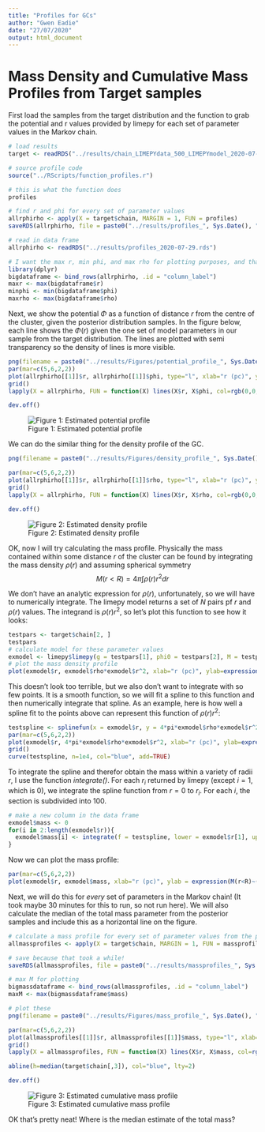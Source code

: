 ```yaml
---
title: "Profiles for GCs"
author: "Gwen Eadie"
date: "27/07/2020"
output: html_document
---
```


# Mass Density and Cumulative Mass Profiles from Target samples

First load the samples from the target distribution and the function to grab the potential and r values provided by limepy for each set of parameter values in the Markov chain.
```r
# load results
target <- readRDS("../results/chain_LIMEPYdata_500_LIMEPYmodel_2020-07-21.rds")

# source profile code
source("../RScripts/function_profiles.r")

# this is what the function does
profiles
```

```r
# find r and phi for every set of parameter values
allrphirho <- apply(X = target$chain, MARGIN = 1, FUN = profiles)
saveRDS(allrphirho, file = paste0("../results/profiles_", Sys.Date(), ".rds") )
```

```r
# read in data frame
allrphirho <- readRDS("../results/profiles_2020-07-29.rds")

# I want the max r, min phi, and max rho for plotting purposes, and that's what these lines give me
library(dplyr)
bigdataframe <- bind_rows(allrphirho, .id = "column_label")
maxr <- max(bigdataframe$r)
minphi <- min(bigdataframe$phi)
maxrho <- max(bigdataframe$rho)
```

Next, we show the potential $\Phi$ as a function of distance $r$ from the centre of the cluster, given the posterior distribution samples. In the figure below, each line shows the $\Phi(r)$ given the one set of model parameters in our sample from the target distribution. The lines are plotted with semi transparency so the density of lines is more visible. 
```r
png(filename = paste0("../results/Figures/potential_profile_", Sys.Date(), ".png"), width = 1000, height = 800)
par(mar=c(5,6,2,2))
plot(allrphirho[[1]]$r, allrphirho[[1]]$phi, type="l", xlab="r (pc)", ylab=expression(Phi(r)), cex.lab=2.5, cex.axis=2.5, xlim=c(0, maxr), ylim=c(minphi, 0))
grid()
lapply(X = allrphirho, FUN = function(X) lines(X$r, X$phi, col=rgb(0,0,0,0.01)) )

dev.off()

```

![Figure 1: Estimated potential profile](../results/Figures/potential_profile_2020-07-29.png)

We can do the similar thing for the density profile of the GC.
```r
png(filename = paste0("../results/Figures/density_profile_", Sys.Date(), ".png"), width=1000, height=800)

par(mar=c(5,6,2,2))
plot(allrphirho[[1]]$r, allrphirho[[1]]$rho, type="l", xlab="r (pc)", ylab=expression(rho), cex.lab=2.5, cex.axis=2.5, xlim = c(0,maxr), ylim=c(0,maxrho))
grid()
lapply(X = allrphirho, FUN = function(X) lines(X$r, X$rho, col=rgb(0,0,0,0.01)) )

dev.off()
```

![Figure 2: Estimated density profile](../results/Figures/density_profile_2020-07-29.png)


OK, now I will try calculating the mass profile. Physically the mass contained within some distance $r$ of the cluster can be found by integrating the mass density $\rho (r)$ and assuming spherical symmetry
$$ M(r<R) = 4\pi\int \rho (r) r^2 dr $$

We don't have an analytic expression for $\rho (r)$, unfortunately, so we will have to numerically integrate. The limepy model returns a set of $N$ pairs pf $r$ and $\rho (r)$ values. The integrand is $\rho (r) r^2$, so let's plot this function to see how it looks:
```r
testpars <- target$chain[2, ]
testpars
# calculate model for these parameter values
exmodel <- limepy$limepy(g = testpars[1], phi0 = testpars[2], M = testpars[3], rh = testpars[4])
# plot the mass density profile
plot(exmodel$r, exmodel$rho*exmodel$r^2, xlab="r (pc)", ylab=expression(rho(r)))
```
This doesn't look too terrible, but we also don't want to integrate with so few points. It is a smooth function, so we will fit a spline to this function and then numerically integrate that spline. As an example, here is how well a spline fit to the points above can represent this function of $\rho (r) r^2$:
```r
testspline <- splinefun(x = exmodel$r, y = 4*pi*exmodel$rho*exmodel$r^2, method = "natural")
par(mar=c(5,6,2,2))
plot(exmodel$r, 4*pi*exmodel$rho*exmodel$r^2, xlab="r (pc)", ylab=expression(rho(r)*r^2), cex.lab=1.5, cex.axis=1.5)
grid()
curve(testspline, n=1e4, col="blue", add=TRUE)
```

To integrate the spline and therefor obtain the mass within a variety of radii $r$, I use the function _integrate()_. For each $r_i$ returned by limepy (except $i=1$, which is 0), we integrate the spline function from $r=0$ to $r_i$. For each $i$, the section is subdivided into 100.
```r
# make a new column in the data frame
exmodel$mass <- 0
for(i in 2:length(exmodel$r)){
  exmodel$mass[i] <- integrate(f = testspline, lower = exmodel$r[1], upper = exmodel$r[i], subdivisions = 100)$value
}
```
Now we can plot the mass profile:
```r
par(mar=c(5,6,2,2))
plot(exmodel$r, exmodel$mass, xlab="r (pc)", ylab = expression(M(r<R)~(M['\u0298'])), cex.lab=1.5, cex.lab=1.5, type="l")
```

Next, we will do this for _every_ set of parameters in the Markov chain! (It took maybe 30 minutes for this to run, so not run here). We will also calculate the median of the total mass parameter from the posterior samples and include this as a horizontal line on the figure.
```r
# calculate a mass profile for every set of parameter values from the posterior distribution samples
allmassprofiles <- apply(X = target$chain, MARGIN = 1, FUN = massprofile)

# save because that took a while!
saveRDS(allmassprofiles, file = paste0("../results/massprofiles_", Sys.Date()))

# max M for plotting
bigmassdataframe <- bind_rows(allmassprofiles, .id = "column_label")
maxM <- max(bigmassdataframe$mass)

# plot these
png(filename = paste0("../results/Figures/mass_profile_", Sys.Date(), ".png"), width = 900)

par(mar=c(5,6,2,2))
plot(allmassprofiles[[1]]$r, allmassprofiles[[1]]$mass, type="l", xlab="r (pc)", ylab=expression(M(r<R)~(M['\u0298'])), cex.lab=2.5, cex.axis=2, xlim = c(0,maxr), ylim=c(0,maxM))
grid()
lapply(X = allmassprofiles, FUN = function(X) lines(X$r, X$mass, col=rgb(0,0,0,0.01)) )

abline(h=median(target$chain[,3]), col="blue", lty=2)

dev.off()

```

![Figure 3: Estimated cumulative mass profile](../results/Figures/mass_profile_2020-07-29.png)

OK that's pretty neat! Where is the median estimate of the total mass?
